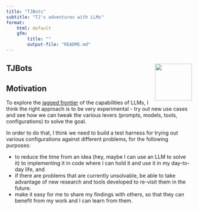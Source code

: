 ```yaml
---
title: "TJBots"
subtitle: "TJ's adventures with LLMs"
format:
    html: default
    gfm:
        title: ""
        output-file: "README.md"
---
```

::: {.content-visible when-format="gfm"}
# TJBots <img src="notes/images/tjbots.svg" style="display:block;" align="right" height="100"/> {.unnumbered .unlisted}
:::

## Motivation

To explore the [jagged frontier](https://www.oneusefulthing.org/p/centaurs-and-cyborgs-on-the-jagged) of the capabilities of LLMs, I think the right approach is to be very experimental - try out new use cases and see how we can tweak the various levers (prompts, models, tools, configurations) to solve the goal. 

In order to do that, I think we need to build a test harness for trying out various configurations against different problems, for the following purposes:

- to reduce the time from an idea (hey, maybe I can use an LLM to solve it) to implementing it in code where I can hold it and use it in my day-to-day life, and 
- if there are problems that are currently unsolvable, be able to take advantage of new research and tools developed to re-visit them in the future. 
- make it easy for me to share my findings with others, so that they can benefit from my work and I can learn from them.
